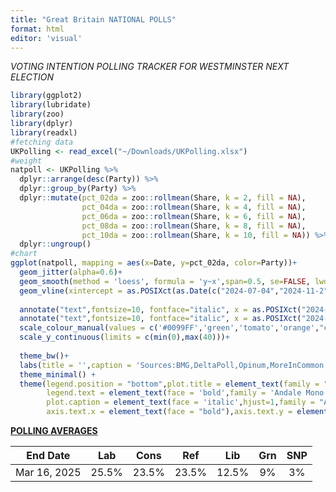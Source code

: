 ```yaml
---
title: "Great Britain NATIONAL POLLS"
format: html
editor: 'visual'
---
```


*VOTING INTENTION POLLING TRACKER FOR WESTMINSTER NEXT ELECTION*

```r

library(ggplot2)
library(lubridate)
library(zoo)
library(dplyr)
library(readxl)
#fetching data
UKPolling <- read_excel("~/Downloads/UKPolling.xlsx")
#weight
natpoll <- UKPolling %>%
  dplyr::arrange(desc(Party)) %>% 
  dplyr::group_by(Party) %>% 
  dplyr::mutate(pct_02da = zoo::rollmean(Share, k = 2, fill = NA),
                pct_04da = zoo::rollmean(Share, k = 4, fill = NA),
                pct_06da = zoo::rollmean(Share, k = 6, fill = NA),
                pct_08da = zoo::rollmean(Share, k = 8, fill = NA),
                pct_10da = zoo::rollmean(Share, k = 10, fill = NA)) %>% 
  dplyr::ungroup() 
#chart
ggplot(natpoll, mapping = aes(x=Date, y=pct_02da, color=Party))+
  geom_jitter(alpha=0.6)+ 
  geom_smooth(method = 'loess', formula = 'y~x',span=0.5, se=FALSE, lwd=1.5)+
  geom_vline(xintercept = as.POSIXct(as.Date(c("2024-07-04","2024-11-2",size=1.5))), linetype=4)+
  
  annotate("text",fontsize=10, fontface="italic", x = as.POSIXct("2024-07-04"),y = 25, label = "General Elections", angle=90, vjust=0)+
  annotate("text",fontsize=10, fontface="italic", x = as.POSIXct("2024-11-02"),y = 25, label = "Badenoch New Cons Leader", angle=90, vjust=0)+
  scale_colour_manual(values = c('#0099FF','green','tomato','orange',"cyan","yellow"))+
  scale_y_continuous(limits = c(min(0),max(40)))+ 
   
  theme_bw()+
  labs(title = '',caption = 'Sources:BMG,DeltaPoll,Opinum,MoreInCommon,JL Partners,YouGov\njamesstats.github.io/projectx/britain',x='',y='',color='')+
  theme_minimal() +
  theme(legend.position = "bottom",plot.title = element_text(family = "Andale Mono"),
        legend.text = element_text(face = 'bold',family = 'Andale Mono'),
        plot.caption = element_text(face = 'italic',hjust=1,family = "Andale Mono", size = 10),
        axis.text.x = element_text(face = "bold"),axis.text.y = element_text(face = "bold"))
```

[**POLLING AVERAGES**]{.underline}

| End Date     |  Lab  | Cons  |  Ref  |  Lib  | Grn | SNP |
|--------------|:-----:|:-----:|:-----:|:-----:|:---:|:---:|
| Mar 16, 2025 | 25.5% | 23.5% | 23.5% | 12.5% | 9%  | 3%  |

